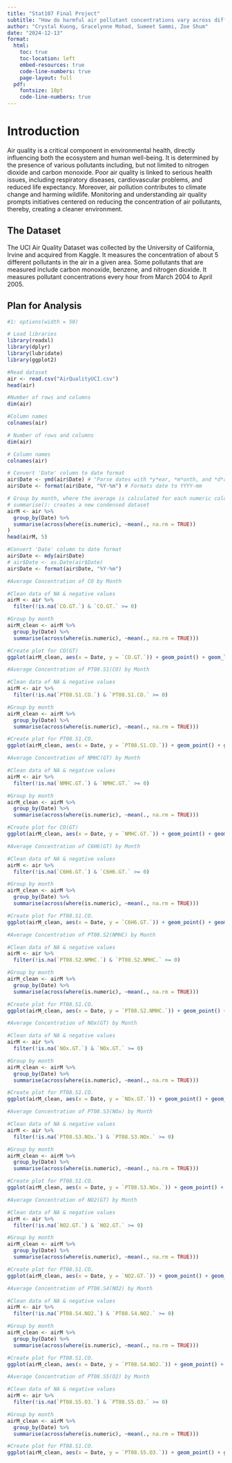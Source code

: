 ```yaml
---
title: "Stat107 Final Project"
subtitle: "How do harmful air pollutant concentrations vary across different months within a year?"
author: "Crystal Kuong, Gracelynne Mohad, Sumeet Sammi, Zoe Shum"
date: "2024-12-13"
format:
  html:
    toc: true
    toc-location: left
    embed-resources: true
    code-line-numbers: true
    page-layout: full
  pdf:
    fontsize: 10pt
    code-line-numbers: true
---
```


# Introduction

Air quality is a critical component in environmental health, directly influencing both the ecosystem and human well-being. It is determined by the presence of various pollutants including, but not limited to nitrogen dioxide and carbon monoxide. Poor air quality is linked to serious health issues, including respiratory diseases, cardiovascular problems, and reduced life expectancy. Moreover, air pollution contributes to climate change and harming wildlife. Monitoring and understanding air quality prompts initiatives centered on reducing the concentration of air pollutants, thereby, creating a cleaner environment.

## The Dataset

The UCI Air Quality Dataset was collected by the University of California, Irvine and acquired from Kaggle. It measures the concentration of about 5 different pollutants in the air in a given area. Some pollutants that are measured include carbon monoxide, benzene, and nitrogen dioxide. It measures pollutant concentrations every hour from March 2004 to April 2005.

## Plan for Analysis

```r
#1: options(width = 50)

# Load libraries
library(readxl)
library(dplyr)
library(lubridate)
library(ggplot2)

#Read dataset
air <- read.csv("AirQualityUCI.csv")
head(air)

#Number of rows and columns
dim(air)

#Column names
colnames(air)

# Number of rows and columns
dim(air)

# Column names
colnames(air)

# Convert 'Date' column to date format
air$Date <- ymd(air$Date) # "Parse dates with *y*ear, *m*onth, and *d*ay components"
air$Date <- format(air$Date, "%Y-%m") # Formats date to YYYY-mm 

# Group by month, where the average is calculated for each numeric column across all month groups, while removing all NA values
# summarise(): creates a new condensed dataset 
airM <- air %>%
  group_by(Date) %>%
  summarise(across(where(is.numeric), ~mean(., na.rm = TRUE))
)
head(airM, 5)

#Convert 'Date' column to date format
air$Date <- mdy(air$Date)
# air$Date <- as.Date(air$Date)
air$Date <- format(air$Date, "%Y-%m")

```

```r
#Average Concentration of CO by Month

#Clean data of NA & negative values
airM <- air %>%
  filter(!is.na(`CO.GT.`) & `CO.GT.` >= 0)

#Group by month
airM_clean <- airM %>% 
  group_by(Date) %>% 
  summarise(across(where(is.numeric), ~mean(., na.rm = TRUE)))

#Create plot for CO(GT)
ggplot(airM_clean, aes(x = Date, y = `CO.GT.`)) + geom_point() + geom_line(group = 1) + labs(title = "Average concentration of CO by Month", x = "Date", y = "[CO] in µg/m³") + theme(axis.text.x = element_text(angle = 45, hjust = 1))

#Average Concentration of PT08.S1(CO) by Month

#Clean data of NA & negative values
airM <- air %>%
  filter(!is.na(`PT08.S1.CO.`) & `PT08.S1.CO.` >= 0)

#Group by month
airM_clean <- airM %>% 
  group_by(Date) %>% 
  summarise(across(where(is.numeric), ~mean(., na.rm = TRUE)))

#Create plot for PT08.S1.CO.
ggplot(airM_clean, aes(x = Date, y = `PT08.S1.CO.`)) + geom_point() + geom_line(group = 1) + labs(title = "Average concentration of PT08.S1.CO. by Month", x = "Date", y = "PT08.S1(CO)") + theme(axis.text.x = element_text(angle = 45, hjust = 1))

#Average Concentration of NMHC(GT) by Month

#Clean data of NA & negative values
airM <- air %>%
  filter(!is.na(`NMHC.GT.`) & `NMHC.GT.` >= 0)

#Group by month
airM_clean <- airM %>% 
  group_by(Date) %>% 
  summarise(across(where(is.numeric), ~mean(., na.rm = TRUE)))

#Create plot for CO(GT)
ggplot(airM_clean, aes(x = Date, y = `NMHC.GT.`)) + geom_point() + geom_line(group = 1) + labs(title = "Average concentration of NMHC.GT. by Month", x = "Date", y = "[NMHC] in µg/m³") + theme(axis.text.x = element_text(angle = 45, hjust = 1))

#Average Concentration of C6H6(GT) by Month

#Clean data of NA & negative values
airM <- air %>%
  filter(!is.na(`C6H6.GT.`) & `C6H6.GT.` >= 0)

#Group by month
airM_clean <- airM %>% 
  group_by(Date) %>% 
  summarise(across(where(is.numeric), ~mean(., na.rm = TRUE)))

#Create plot for PT08.S1.CO.
ggplot(airM_clean, aes(x = Date, y = `C6H6.GT.`)) + geom_point() + geom_line(group = 1) + labs(title = "Average concentration of PT08.S1.CO. by Month", x = "Date", y = "[C6H6] in µg/m³") + theme(axis.text.x = element_text(angle = 45, hjust = 1))

#Average Concentration of PT08.S2(NMHC) by Month

#Clean data of NA & negative values
airM <- air %>%
  filter(!is.na(`PT08.S2.NMHC.`) & `PT08.S2.NMHC.` >= 0)

#Group by month
airM_clean <- airM %>% 
  group_by(Date) %>% 
  summarise(across(where(is.numeric), ~mean(., na.rm = TRUE)))

#Create plot for PT08.S1.CO.
ggplot(airM_clean, aes(x = Date, y = `PT08.S2.NMHC.`)) + geom_point() + geom_line(group = 1) + labs(title = "Average concentration of PT08.S1.CO. by Month", x = "Date", y = "PT08.S2(NMHC)") + theme(axis.text.x = element_text(angle = 45, hjust = 1))

#Average Concentration of NOx(GT) by Month

#Clean data of NA & negative values
airM <- air %>%
  filter(!is.na(`NOx.GT.`) & `NOx.GT.` >= 0)

#Group by month
airM_clean <- airM %>% 
  group_by(Date) %>% 
  summarise(across(where(is.numeric), ~mean(., na.rm = TRUE)))

#Create plot for PT08.S1.CO.
ggplot(airM_clean, aes(x = Date, y = `NOx.GT.`)) + geom_point() + geom_line(group = 1) + labs(title = "Average concentration of PT08.S1.CO. by Month", x = "Date", y = "[NOx] in µg/m³") + theme(axis.text.x = element_text(angle = 45, hjust = 1))

#Average Concentration of PT08.S3(NOx) by Month

#Clean data of NA & negative values
airM <- air %>%
  filter(!is.na(`PT08.S3.NOx.`) & `PT08.S3.NOx.` >= 0)

#Group by month
airM_clean <- airM %>% 
  group_by(Date) %>% 
  summarise(across(where(is.numeric), ~mean(., na.rm = TRUE)))

#Create plot for PT08.S1.CO.
ggplot(airM_clean, aes(x = Date, y = `PT08.S3.NOx.`)) + geom_point() + geom_line(group = 1) + labs(title = "Average concentration of PT08.S1.CO. by Month", x = "Date", y = "PT08.S3.NOx.") + theme(axis.text.x = element_text(angle = 45, hjust = 1))

#Average Concentration of NO2(GT) by Month

#Clean data of NA & negative values
airM <- air %>%
  filter(!is.na(`NO2.GT.`) & `NO2.GT.` >= 0)

#Group by month
airM_clean <- airM %>% 
  group_by(Date) %>% 
  summarise(across(where(is.numeric), ~mean(., na.rm = TRUE)))

#Create plot for PT08.S1.CO.
ggplot(airM_clean, aes(x = Date, y = `NO2.GT.`)) + geom_point() + geom_line(group = 1) + labs(title = "Average concentration of PT08.S1.CO. by Month", x = "Date", y = "[NO2] in µg/m³") + theme(axis.text.x = element_text(angle = 45, hjust = 1))

#Average Concentration of PT08.S4(NO2) by Month

#Clean data of NA & negative values
airM <- air %>%
  filter(!is.na(`PT08.S4.NO2.`) & `PT08.S4.NO2.` >= 0)

#Group by month
airM_clean <- airM %>% 
  group_by(Date) %>% 
  summarise(across(where(is.numeric), ~mean(., na.rm = TRUE)))

#Create plot for PT08.S1.CO.
ggplot(airM_clean, aes(x = Date, y = `PT08.S4.NO2.`)) + geom_point() + geom_line(group = 1) + labs(title = "Average concentration of PT08.S1.CO. by Month", x = "Date", y = "PT08.S4.NO2.") + theme(axis.text.x = element_text(angle = 45, hjust = 1))

#Average Concentration of PT08.S5(O2) by Month

#Clean data of NA & negative values
airM <- air %>%
  filter(!is.na(`PT08.S5.O3.`) & `PT08.S5.O3.` >= 0)

#Group by month
airM_clean <- airM %>% 
  group_by(Date) %>% 
  summarise(across(where(is.numeric), ~mean(., na.rm = TRUE)))

#Create plot for PT08.S1.CO.
ggplot(airM_clean, aes(x = Date, y = `PT08.S5.O3.`)) + geom_point() + geom_line(group = 1) + labs(title = "Average concentration of PT08.S1.CO. by Month", x = "Date", y = "PT08.S5.O3.") + theme(axis.text.x = element_text(angle = 45, hjust = 1))
```

